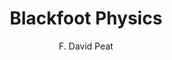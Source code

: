 ---
lastUpdated:  2020-08-16
title: 'Blackfoot Physics'
author: 'F. David Peat'
published: true
cover: './blackfoot.jpg'
type: ['antibook']
url: 'https://www.librarything.com/work/1216839'
---